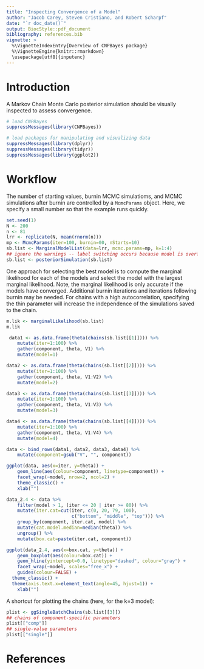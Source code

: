 ```yaml
---
title: "Inspecting Convergence of a Model"
author: "Jacob Carey, Steven Cristiano, and Robert Scharpf"
date: "`r doc_date()`"
output: BiocStyle::pdf_document
bibliography: references.bib
vignette: >
  %\VignetteIndexEntry{Overview of CNPBayes package}
  %\VignetteEngine{knitr::rmarkdown}
  \usepackage[utf8]{inputenc} 
---
```


# Introduction

A Markov Chain Monte Carlo posterior simulation should be visually inspected to assess convergence.

```r
# load CNPBayes
suppressMessages(library(CNPBayes))

# load packages for manipulating and visualizing data
suppressMessages(library(dplyr))
suppressMessages(library(tidyr))
suppressMessages(library(ggplot2))
```

# Workflow

The number of starting values, burnin MCMC simulatioms, and MCMC simulations
after burnin are controlled by a `McmcParams` object. Here, we specify a small
number so that the example runs quickly.

```r
set.seed(1)
N <- 200
n <- 81
lrr <- replicate(N, mean(rnorm(n)))
mp <- McmcParams(iter=100, burnin=00, nStarts=10)
sb.list <- MarginalModelList(data=lrr, mcmc.params=mp, k=1:4)
## ignore the warnings -- label switching occurs because model is overfit
sb.list <- posteriorSimulation(sb.list)
```

One approach for selecting the best model is to compute the marginal likelihood
for each of the models and select the model with the largest marginal
likelihood. Note, the marginal likelihood is only accurate if the models have
converged. Additional burnin iterations and iterations following burnin may be
needed. For chains with a high autocorrelation, specifying the thin parameter
will increase the independence of the simulations saved to the chain.

```r
m.lik <- marginalLikelihood(sb.list)
m.lik
```

```r
 data1 <- as.data.frame(theta(chains(sb.list[[1]]))) %>%
    mutate(iter=1:100) %>%
    gather(component, theta, V1) %>%
    mutate(model=1)

data2 <- as.data.frame(theta(chains(sb.list[[2]]))) %>%
    mutate(iter=1:100) %>%
    gather(component, theta, V1:V2) %>%
    mutate(model=2)

data3 <- as.data.frame(theta(chains(sb.list[[3]]))) %>%
    mutate(iter=1:100) %>%
    gather(component, theta, V1:V3) %>%
    mutate(model=3)

data4 <- as.data.frame(theta(chains(sb.list[[4]]))) %>%
    mutate(iter=1:100) %>%
    gather(component, theta, V1:V4) %>%
    mutate(model=4)

data <- bind_rows(data1, data2, data3, data4) %>%
    mutate(component=gsub("V", "", component))

ggplot(data, aes(x=iter, y=theta)) +
    geom_line(aes(colour=component, linetype=component)) +
    facet_wrap(~model, nrow=2, ncol=2) +
    theme_classic() +
    xlab("")
```

```r
data_2.4 <- data %>%
    filter(model > 1, (iter <= 20 | iter >= 80)) %>%
    mutate(iter.cat=cut(iter, c(0, 20, 79, 100),
                        c("bottom", "middle", "top"))) %>%
    group_by(component, iter.cat, model) %>%
    mutate(cat.model.median=median(theta)) %>%
    ungroup() %>%
    mutate(box.cat=paste(iter.cat, component))

ggplot(data_2.4, aes(x=box.cat, y=theta)) +
    geom_boxplot(aes(colour=box.cat)) +
    geom_hline(yintercept=0.0, linetype="dashed", colour="gray") +
    facet_wrap(~model, scales="free_x") +
    guides(colour=FALSE) +
  theme_classic() +
  theme(axis.text.x=element_text(angle=45, hjust=1)) +
    xlab("")
```


A shortcut for plotting the chains (here, for the k=3 model):

```r
plist <- ggSingleBatchChains(sb.list[[3]])
## chains of component-specific parameters
plist[["comp"]]
## single-value parameters
plist[["single"]]
```
# References
